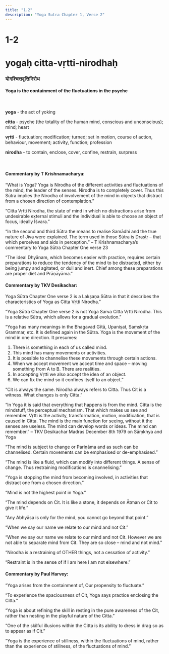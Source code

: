 ```yaml
---
title: "1.2"
description: "Yoga Sutra Chapter 1, Verse 2"
---
```


# 1-2

# yogaḥ citta-vṛtti-nirodhaḥ

### योगश्चित्तवृत्तिनिरोध

#### Yoga is the containment of the fluctuations in the psyche

<br />

**yoga** - the act of yoking <br />

**citta** - psyche (the totality of the human mind, conscious and unconscious); mind; heart <br />

**vṛtti** - fluctuation; modification; turned; set in motion, course of action, behaviour, movement; activity, function; profession <br />

**nirodha** - to contain, enclose, cover, confine, restrain, surpress <br />

<br />

#### Commentary by T Krishnamacharya:

“What is Yoga?
Yoga is Nirodha of the different activities and fluctuations of the mind,
the leader of the senses.
Nirodha is to completely cover.
Thus this Sūtra implies the Nirodha of involvement of the mind in objects
that distract from a chosen direction of contemplation.”

“Citta Vṛtti Nirodha, the state of mind in which no distractions arise from undesirable external stimuli and the individual is able to choose an object of focus, ideally Īśvara.”

“In the second and third Sūtra the means to realise Samādhi
and the true nature of Jīva were explained.
The term used in those Sūtra is Draṣṭṛ
– that which perceives and aids in perception.”
– T Krishnamacharya’s commentary to Yoga Sūtra Chapter One verse 23

“The ideal Dhyānam,
which becomes easier with practice,
requires certain preparations to reduce
the tendency of the mind to be distracted,
either by being jumpy and agitated, or dull and inert.
Chief among these preparations are proper diet and Prāṇāyāma.”

#### Commentary by TKV Desikachar:

Yoga Sūtra Chapter One verse 2
is a Lakṣaṇa Sūtra in that it
describes the characteristics of Yoga
as Citta Vṛtti Nirodha.”

“Yoga Sūtra Chapter One verse 2
is not Yoga Sarva Citta Vṛtti Nirodha.
This is a relative Sūtra,
which allows for a gradual evolution.”

“Yoga has many meanings in the Bhagavad Gītā, Upaniṣat, Saṃskṛta Grammar, etc.
It is defined again in the Sūtra. Yoga is the movement of the mind in one direction. It presumes:

1. There is something in each of us called mind.
2. This mind has many movements or activities.
3. It is possible to channelise these movements through certain actions.
4. When we accept movement we accept time and space – moving something from A to B. There are realities.
5. In accepting Vṛtti we also accept the idea of an object.
6. We can fix the mind so it confines itself to an object.”

“Cit is always the same.
Nirodha always refers to Citta.
Thus Cit is a witness.
What changes is only Citta.”

“In Yoga it is said that everything that happens is from the mind.
Citta is the mindstuff, the perceptual mechanism.
That which makes us see and remember.
Vṛtti is the activity, transformation, motion, modification, that is caused in Citta.
The mind is the main function for seeing,
without it the senses are useless.
The mind can develop words or ideas.
The mind can remember.”
– TKV Desikachar Madras December 8th 1979 on Sāṃkhya and Yoga

“The mind is subject to change or Pariṇāma and as such can be channelised.
Certain movements can be emphasised or de-emphasised.”

“The mind is like a fluid,
which can modify into different things.
A sense of change.
Thus restraining modifications is cnannelising.”

“Yoga is stopping the mind from becoming involved,
in activities that distract one from a chosen direction.”

“Mind is not the highest point in Yoga.”

“The mind depends on Cit.
It is like a stone,
it depends on Ātman or Cit to give it life.”

“Any Abhyāsa is only for the mind,
you cannot go beyond that point.”

“When we say our name we relate to our mind and not Cit.”

“When we say our name we relate to our mind and not Cit.
However we are not able to separate mind from Cit.
They are so close – mind and not mind.”

“Nirodha is a restraining of OTHER things,
not a cessation of activity.”

“Restraint is in the sense of
if I am here I am not elsewhere.”

#### Commentary by Paul Harvey:

“Yoga arises from the containment of,
Our propensity to fluctuate.”

“To experience the spaciousness of Cit,
Yoga says practice enclosing the Citta.”

“Yoga is about refining the skill in resting in the pure awareness of the Cit,
rather than nesting in the playful nature of the Citta.”

“One of the skilful illusions within the Citta
is its ability to dress in drag so as to appear as if Cit.”

“Yoga is the experience of stillness,
within the fluctuations of mind,
rather than the experience of stillness,
of the fluctuations of mind.”
